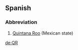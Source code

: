 ==Spanish==

===Abbreviation===
{{infl|es|abbreviation}}

# [[Quintana Roo]] (Mexican state)

[[de:QR]]
